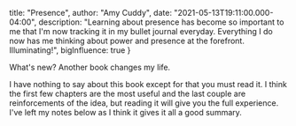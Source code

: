 
  title: "Presence",
  author: "Amy Cuddy",
  date: "2021-05-13T19:11:00.000-04:00",
  description: "Learning about presence has become so important to me that I'm now tracking it in my bullet journal everyday. Everything I do now has me thinking about power and presence at the forefront. Illuminating!",
  bigInfluence: true
}


What's new? Another book changes my life.

I have nothing to say about this book except for that you must read it. I think the first few chapters are the most useful and the last couple are reinforcements of the idea, but reading it will give you the full experience. I've left my notes below as I think it gives it all a good summary.

<div className={styles.imgHolder}>
  <div className="row col-12">
    <div className="col-4">
      <a href="../../../images/presence/Presence1.jpg" download="Presence1">
        <ImageWithCaption src="../../../images/presence/Presence1.jpg" alt="Presence1" caption=""/>
      </a>
    </div>
    <div className="col-4">
      <a href="../../../images/presence/Presence2.jpg" download="Presence2">
        <ImageWithCaption src="../../../images/presence/Presence2.jpg" alt="Presence2" caption="Click to Download Any Page"/>
      </a>
    </div>
    <div className="col-4">
      <a href="../../../images/presence/Presence3.jpg" download="Presence3">
        <ImageWithCaption src="../../../images/presence/Presence3.jpg" alt="Presence3" caption=""/>
      </a>
    </div>
  </div>
</div>
